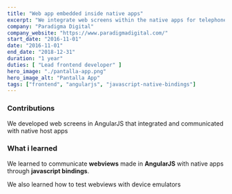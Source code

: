 ```yaml
---
title: "Web app embedded inside native apps"
excerpt: "We integrate web screens within the native apps for telephone companies"
company: "Paradigma Digital"
company_website: "https://www.paradigmadigital.com/"
start_date: "2016-11-01"
date: "2016-11-01"
end_date: "2018-12-31"
duration: "1 year"
duties: [ "Lead frontend developer" ]
hero_image: "./pantalla-app.png"
hero_image_alt: "Pantalla App"
tags: ["frontend", "angularjs", "javascript-native-bindings"]
---
```


### Contributions
We developed web screens in AngularJS that integrated and communicated with native host apps    

### What i learned
We learned to communicate <strong>webviews</strong> made in <strong>AngularJS</strong> with native apps through <strong>javascript bindings</strong>.

We also learned how to test webviews with device emulators


